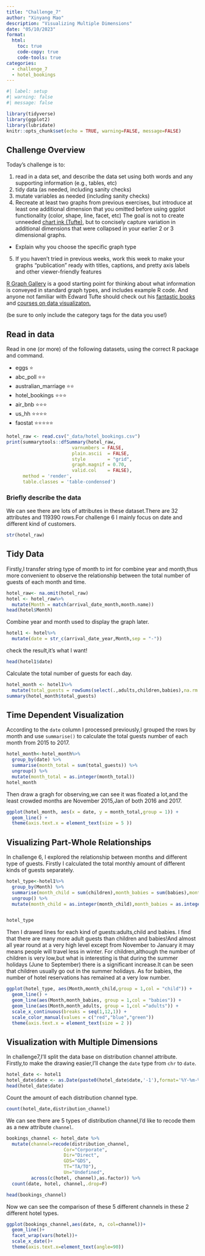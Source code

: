 ```yaml
---
title: "Challenge_7"
author: "Xinyang Mao"
description: "Visualizing Multiple Dimensions"
date: "05/10/2023"
format:
  html:
    toc: true
    code-copy: true
    code-tools: true
categories:
  - challenge_7
  - hotel_bookings
---
```


```r
#| label: setup
#| warning: false
#| message: false

library(tidyverse)
library(ggplot2)
library(lubridate)
knitr::opts_chunk$set(echo = TRUE, warning=FALSE, message=FALSE)
```

## Challenge Overview

Today's challenge is to:

1)  read in a data set, and describe the data set using both words and any supporting information (e.g., tables, etc)
2)  tidy data (as needed, including sanity checks)
3)  mutate variables as needed (including sanity checks)
4)  Recreate at least two graphs from previous exercises, but introduce at least one additional dimension that you omitted before using ggplot functionality (color, shape, line, facet, etc) The goal is not to create unneeded [chart ink (Tufte)](https://www.edwardtufte.com/tufte/), but to concisely capture variation in additional dimensions that were collapsed in your earlier 2 or 3 dimensional graphs.
   - Explain why you choose the specific graph type
5) If you haven't tried in previous weeks, work this week to make your graphs "publication" ready with titles, captions, and pretty axis labels and other viewer-friendly features

[R Graph Gallery](https://r-graph-gallery.com/) is a good starting point for thinking about what information is conveyed in standard graph types, and includes example R code. And anyone not familiar with Edward Tufte should check out his [fantastic books](https://www.edwardtufte.com/tufte/books_vdqi) and [courses on data visualizaton.](https://www.edwardtufte.com/tufte/courses)

(be sure to only include the category tags for the data you use!)

## Read in data

Read in one (or more) of the following datasets, using the correct R package and command.

  - eggs ⭐
  - abc_poll ⭐⭐
  - australian_marriage ⭐⭐
  - hotel_bookings ⭐⭐⭐
  - air_bnb  ⭐⭐⭐
  - us_hh ⭐⭐⭐⭐
  - faostat ⭐⭐⭐⭐⭐

```r
hotel_raw <- read.csv("_data/hotel_bookings.csv")
print(summarytools::dfSummary(hotel_raw,
                        varnumbers = FALSE,
                        plain.ascii  = FALSE, 
                        style        = "grid", 
                        graph.magnif = 0.70, 
                        valid.col    = FALSE),
      method = 'render',
      table.classes = 'table-condensed')
```
### Briefly describe the data
We can see there are lots of attributes in these dataset.There are 32 attributes and 119390 rows.For challenge 6 I mainly focus on date and different kind of customers.
```r
str(hotel_raw)
```
## Tidy Data

Firstly,I transfer string type of month to int for combine year and month,thus more convenient to observe the relationship between the total number of guests of each month and time.

```r
hotel_raw<- na.omit(hotel_raw)
hotel <- hotel_raw%>%
  mutate(Month = match(arrival_date_month,month.name))
head(hotel$Month)

```
Combine year and month used to display the graph later.
```r

hotel1 <- hotel%>%
  mutate(date = str_c(arrival_date_year,Month,sep = "-"))
```
check the result,it's what I want!
```r
head(hotel1$date)
```
Calculate the total number of guests for each day.
```r
hotel_month <- hotel1%>%
  mutate(total_guests = rowSums(select(.,adults,children,babies),na.rm = TRUE))
summary(hotel_month$total_guests)

```

## Time Dependent Visualization
According to the `date` column I processed previously,I grouped the rows by month and use `summarise()` to calculate the total guests number of each month from 2015 to 2017.
```r
hotel_month<-hotel_month%>%
  group_by(date) %>%
  summarise(month_total = sum(total_guests)) %>%
  ungroup() %>%
  mutate(month_total = as.integer(month_total))
hotel_month
```
Then draw a gragh for observing,we can see it was floated a lot,and the least crowded months are November 2015,Jan of both 2016 and 2017.
```r
ggplot(hotel_month, aes(x = date, y = month_total,group = 1)) +
  geom_line() +
  theme(axis.text.x = element_text(size = 5 ))
```
## Visualizing Part-Whole Relationships
In challenge 6, I explored the relationship between months and different type of guests.
Firstly I calculated the total monthly amount of different kinds of guests separately.
```r
hotel_type<-hotel1%>%
  group_by(Month) %>%
  summarise(month_child = sum(children),month_babies = sum(babies),month_adults = sum(adults)) %>%
  ungroup() %>%
  mutate(month_child = as.integer(month_child),month_babies = as.integer(month_babies),month_adults = as.integer(month_adults),Month = month(Month))


hotel_type
```

Then I drawed lines for each kind of guests:adults,child and babies.
I find that there are many more adult guests than children and babies!And almost all year round at a very high level except from November to January it may means people will travel less in winter.
For children,although the number of children is very low,but what is interesting is that during the summer holidays (June to September) there is a significant increase.It can be seen that children usually go out in the summer holidays.
As for babies, the number of hotel reservations has remained at a very low number.
```r
ggplot(hotel_type, aes(Month,month_child,group = 1,col = "child")) +
  geom_line() +
  geom_line(aes(Month,month_babies, group = 1,col = "babies")) +
  geom_line(aes(Month,month_adults, group = 1,col ="adults")) +
  scale_x_continuous(breaks = seq(1,12,1)) +
  scale_color_manual(values = c("red","blue","green"))
  theme(axis.text.x = element_text(size = 2 ))
```

## Visualization with Multiple Dimensions
In challenge7,I'll split the data base on distribution channel attribute.
Firstly,to make the drawing easier,I'll change the `date` type from `chr` to `date`.
```r
hotel_date <- hotel1
hotel_date$date <- as.Date(paste0(hotel_date$date,'-1'),format='%Y-%m-%d')
head(hotel_date$date)
```
Count the amount of each distribution channel type.
```r
count(hotel_date,distribution_channel)
```
We can see there are 5 types of distribution channel,I'd like to recode them as a new attribute `channel`.

```r
bookings_channel <- hotel_date %>%
  mutate(channel=recode(distribution_channel,
                     Cor="Corporate",
                     Dir="Direct",
                     GDS="GDS",
                     TT="TA/TO"),
                     Un="Undefined",
         across(c(hotel, channel),as.factor)) %>%
  count(date, hotel, channel,.drop=F)

```

```r
head(bookings_channel)
```

Now we can see the comparison of these 5 different channels in these 2 different hotel types.
```r
ggplot(bookings_channel,aes(date, n, col=channel))+
  geom_line()+
  facet_wrap(vars(hotel))+
  scale_x_date()+
  theme(axis.text.x=element_text(angle=90))
```






